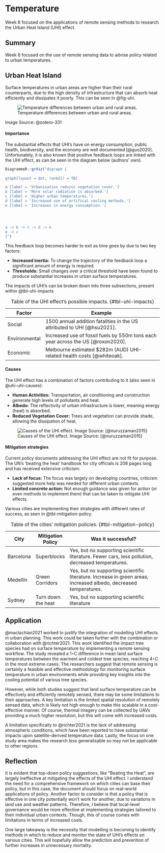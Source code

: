 # Temperature

Week 8 focused on the applications of remote sensing methods to research the Urban Heat Island (UHI) effect. 

## Summary

Week 8 focused on the use of remote sensing data to advise policy related to urban temperatures.

## Urban Heat Island

Surface temperatures in urban areas are higher than their rural counterparts, due to the high density of infrastructure that can absorb heat efficiently and dissipates it poorly. This can be seen in @fig-uhi.

![Temperature differences between urban and rural areas. ](https://ho9an2-datap1.s3.eu-west-1.amazonaws.com/wmoext/s3fs-public/inline-images/The-effect-of-Urban-Heat-Island-UHI.png?qk73B0z_CjnVhzPB0EKJrRhxAUp83pk1){#fig-uhi}

Image Source: @zotero-331

#### Importance

The substantial effects that UHI's have on energy consumption, public health, biodiversity, and the economy are well documented [@guo2020]. Unfortunately, it is also known that positive feedback loops are linked with the UHI effect, as can be seen in the diagram below (authors' own).

```r
DiagrammeR::grViz("digraph {
  
graph[layout = dot, rankdir = TB]

a [label = 'Urbanisation reduces vegetation cover.']
b [label = 'More solar radiation is absorbed.']
c [label = 'Higher urban temperatures.']
d [label = 'Increased use of artifical cooling methods.']
e [label = 'Increases in energy consumption.']




a -> b -> c -> d -> e
e -> c
}")

```

This feedback loop becomes harder to exit as time goes by due to two key factors:

- **Increased inertia:** To change the trajectory of the feedback loop a significant amount of energy is required.
- **Thresholds:** Small changes over a critical threshold have been found to produce substantial increases in urban surface temperatures.



The impacts of UHI's can be broken down into three subsections, present within @tbl-uhi-impacts

| Factor        | Example                                                      |
| ------------- | ------------------------------------------------------------ |
| Social        | 1500 annual addition fatalities in the US attributed to UHI [@hsu2021]. |
| Environmental | Increased use of fossil fuels by 550m tons each year across the US [@roxon2020]. |
| Economic      | Melbourne estimated $282m (AUD) UHI-related health costs [@whiteoak]. |

: Table of the UHI effect's possible impacts. {#tbl-uhi-impacts}



#### Causes

The UHI effect has a combination of factors contributing to it (also seen in @uhi-uhi-causes):

- **Human Activities:** Transportation, air conditioning and construction generate high levels of pollutants and heat.
- **Albedo:** The reflectivity of urban infrastructure is lower, meaning energy (heat) is absorbed.
- **Reduced Vegetation Cover:** Trees and vegetation can provide shade, allowing the dissipation of heat.



![Causes of the UHI effect. Image Source: [@nuruzzaman2015]](https://d3i71xaburhd42.cloudfront.net/1870564ee611fd7b9939d2b72111771a583b9822/2-Figure1-1.png){#fig-uhi-causes}



#### Mitigation strategies

Current policy documents addressing the UHI effect are not fit for purpose. The UN's 'beating the heat' handbook for city officials is 208 pages long and has received extensive criticism:

- **Lack of focus: ** The focus was largely on developing countries, criticism suggested more help was needed for different urban contexts.
- **Limited concrete action: **Not enough guidance was given for action (or even methods to implement them) that can be taken to mitigate UHI effects.



Various cities are implementing their strategies with different rates of success, as seen in @tbl-mitigation-policy.



| City      | Mitigation Policy  | Was it successful?                                           |
| --------- | ------------------ | ------------------------------------------------------------ |
| Barcelona | Superblocks        | Yes, but no supporting scientific literature. Fewer cars, less pollution, decreased temperatures. |
| Medellín  | Green Corridors    | Yes, but no supporting scientific literature. Increase in green areas, increased albedo, decreased temperatures. |
| Sydney    | Turn down the heat | Yes, but no supporting scientific literature                 |

: Table of the cities' mitigation policies. {#tbl-mitigation-policy}

## Application

@maclachlan2021 worked to justify the integration of modelling UHI effects in urban planning. This work could be taken further with the combination or collaboration with @richter2021. This work identified the impact tree species had on surface temperature by implementing a remote sensing workflow. The study revealed a 1◦C difference in mean land surface temperatures between the warmest and coldest tree species, reaching 4◦C in the most extreme cases. The researchers suggest that remote sensing is certainly a feasible and effective methodology for monitoring surface temperature in urban environments while providing key insights into the cooling potential of various tree species.  

However, while both studies suggest that land surface temperature can be effectively and efficiently remotely sensed, there may be some limitations to their approaches. A key limitation is the limited spatial resolution of remotely sensed data, which is likely not high enough to make this scalable in a cost-effective manner. Of course, thermal imagery can be collected by UAVs providing a much higher resolution, but this will come with increased costs. 

A limitation specifically to @richter2021 is the lack of addressing atmospheric conditions, which have been reported to have substantial impacts upon satellite-derived temperature data. Lastly, the focus on one study area makes the research less generalisable so may not be applicable to other regions. 

## Reflection

It is evident that top-down policy suggestions, like "Beating the Heat", are largely ineffective at mitigating the effects of the UHI effect. I understand the need for a comprehensive framework on which cities can base their policy, but in this case, the document should focus on real-world applications of policy. Another factor to consider is that a policy that is effective in one city potentially won't work for another, due to variations in land use and weather patterns. Therefore, I believe that local-level governance would be more effective at implementing strategies tailored to their individual urban contexts. Though, this of course comes with limitations in terms of increased costs. 

One large takeaway is the necessity that modelling is becoming to identify methods in which to reduce and monitor the state of UHI's effects on various cities. This will hopefully allow the prediction and prevention of further increases in unnecessary mortality. 

